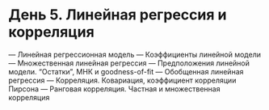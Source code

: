 # День 5. Линейная регрессия и корреляция {#lm}

— Линейная регрессионная модель
— Коэффициенты линейной модели
— Множественная линейная регрессия
— Предположения линейной модели. "Остатки", МНК и goodness-of-fit
— Обобщенная линейная регрессия
— Корреляция. Ковариация, коэффициент корреляции Пирсона
— Ранговая корреляция. Частная и множественная корреляция